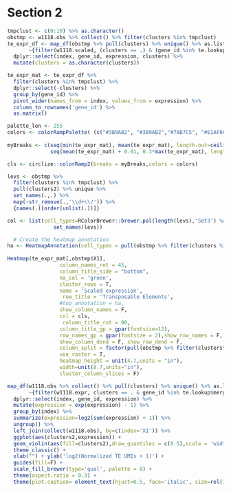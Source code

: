 
# Section 2

```r
tmpclust <- c(0:10) %>% as.character()
obstmp <- w1118.obs %>% collect() %>% filter(clusters %in% tmpclust)
te_expr_df <- map_df(obstmp %>% pull(clusters) %>% unique() %>% as.list %>% set_names(.,.),
       ~{filter(w1118.scaled, (clusters == .) & (gene_id %in% te.lookup$merged_te)) %>% collect()}) %>%
  dplyr::select(index, gene_id, expression, clusters) %>%
  mutate(clusters = as.character(clusters))

te_expr_mat <- te_expr_df %>% 
  filter(clusters %in% tmpclust) %>%
  dplyr::select(-clusters) %>%
  group_by(gene_id) %>%
  pivot_wider(names_from = index, values_from = expression) %>%
  column_to_rownames('gene_id') %>% 
  as.matrix()

palette_len <- 255
colors <- colorRampPalette( (c("#3B9AB2", "#3B9AB2","#78B7C5", "#E1AF00", "#F21A00")))(palette_len)
  
myBreaks <- c(seq(min(te_expr_mat), mean(te_expr_mat), length.out=ceiling(palette_len/2)),
              seq(mean(te_expr_mat) + 0.01, 0.3*max(te_expr_mat), length.out=floor(palette_len/2)))

cls <- circlize::colorRamp2(breaks = myBreaks,colors = colors)

levs <- obstmp %>% 
  filter(clusters %in% tmpclust) %>%
  pull(clusters2) %>% unique %>%
  set_names(.,.) %>%
  map(~str_remove(.,'\\d+\\/')) %>%
  {names(.)[order(unlist(.))]}

col <- list(cell_types=RColorBrewer::brewer.pal(length(levs),'Set3') %>%
               set_names(levs))

  # Create the heatmap annotation
ha <- HeatmapAnnotation(cell_types = pull(obstmp %>% filter(clusters %in% tmpclust),'clusters2'), col = col)
  
Heatmap(te_expr_mat[,obstmp$X1],
                 column_names_rot = 45,
                 column_title_side = "bottom",
                 na_col = 'green',
                 cluster_rows = T,
                 name = 'Scaled expression',
                  row_title = 'Transposable Elements', 
                 #top_annotation = ha,
                 show_column_names = F,
                 col = cls,
                  column_title_rot = 90,
                 column_title_gp = gpar(fontsize=12),
                 row_names_gp = gpar(fontsize = 2),show_row_names = F,
                 show_column_dend = F, show_row_dend = F,
                 column_split = factor(pull(obstmp %>% filter(clusters%in%tmpclust),'clusters2'),levels=levs),
                 use_raster = T,
                 heatmap_height = unit(4.7,units = "in"),
                 width=unit(8.7,units="in"),
                 cluster_column_slices = F)
```

```r
map_df(w1118.obs %>% collect() %>% pull(clusters) %>% unique() %>% as.list %>% set_names(.,.),
       ~{filter(w1118.expr, clusters == . & gene_id %in% te.lookup$merged_te) %>% collect()}) %>%
  dplyr::select(index, gene_id, expression) %>%
  mutate(expression = exp(expression) - 1) %>%
  group_by(index) %>%
  summarize(expression=log2(sum(expression) + 1)) %>%
  ungroup() %>%
  left_join(collect(w1118.obs), by=c(index='X1')) %>%
  ggplot(aes(clusters2,expression)) +
  geom_violin(aes(fill=clusters2),draw_quantiles = c(0.5),scale = 'width') +
  theme_classic() +
  xlab("") + ylab('log2(Normalized TE UMIs + 1)') +
  guides(fill=F) +
  scale_fill_brewer(type='qual', palette = 8) +
  theme(aspect.ratio = 0.3) +
  theme(plot.caption= element_text(hjust=0.5, face='italic', size=rel(1.2)), axis.title = element_text(size = rel(1.2)), axis.text.y = element_text(size=rel(1)), axis.text.x = element_text(size=rel(1.5), angle=90, hjust=1, vjust=0.5))
```

